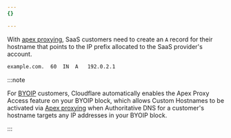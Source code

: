 ```yaml
---
{}

---
```


With [apex proxying](/cloudflare-for-platforms/cloudflare-for-saas/start/advanced-settings/apex-proxying/), SaaS customers need to create an `A` record for their hostname that points to the IP prefix allocated to the SaaS provider's account.

```txt
example.com.  60  IN  A   192.0.2.1
```

:::note


For [BYOIP](/byoip/) customers, Cloudflare automatically enables the Apex Proxy Access feature on your BYOIP block, which allows Custom Hostnames to be activated via [Apex proxying](/cloudflare-for-platforms/cloudflare-for-saas/domain-support/hostname-validation/realtime-validation/#apex-proxying) when Authoritative DNS for a customer's hostname targets any IP addresses in your BYOIP block.


:::
